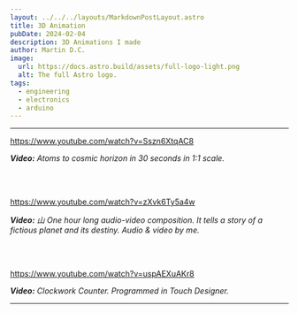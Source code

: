 ```yaml
---
layout: ../../../layouts/MarkdownPostLayout.astro
title: 3D Animation
pubDate: 2024-02-04
description: 3D Animations I made
author: Martin D.C.
image:
  url: https://docs.astro.build/assets/full-logo-light.png
  alt: The full Astro logo.
tags:
  - engineering
  - electronics
  - arduino
---
```


---

https://www.youtube.com/watch?v=Sszn6XtqAC8

***Video:** Atoms to cosmic horizon in 30 seconds in 1:1 scale.*


<br/><br/>

https://www.youtube.com/watch?v=zXvk6Ty5a4w

***Video:** 山 One hour long audio-video composition. 
It tells a story of a fictious planet and its destiny. Audio & video by me.*

<br/><br/>

https://www.youtube.com/watch?v=uspAEXuAKr8

***Video:** Clockwork Counter. Programmed in Touch Designer.*

---


